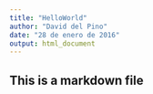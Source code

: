 ```yaml
---
title: "HelloWorld"
author: "David del Pino"
date: "28 de enero de 2016"
output: html_document
---
```


## This is a markdown file

